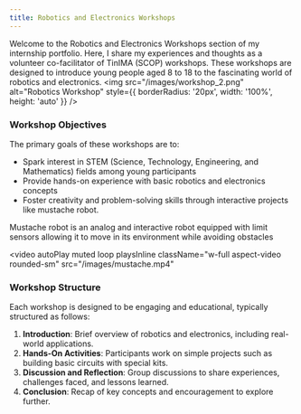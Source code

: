 ```yaml
---
title: Robotics and Electronics Workshops
---
```


Welcome to the Robotics and Electronics Workshops section of my internship portfolio. Here, I share my experiences and thoughts as a volunteer co-facilitator of TinIMA (SCOP) workshops. These workshops are designed to introduce young people aged 8 to 18 to the fascinating world of robotics and electronics.
<img
  src="/images/workshop_2.png"
  alt="Robotics Workshop"
  style={{ borderRadius: '20px', width: '100%', height: 'auto' }}
/>
### Workshop Objectives
The primary goals of these workshops are to:
- Spark interest in STEM (Science, Technology, Engineering, and Mathematics) fields among young participants
- Provide hands-on experience with basic robotics and electronics concepts
- Foster creativity and problem-solving skills through interactive projects like mustache robot. 

<Note> Mustache robot is an analog and interactive robot equipped with limit sensors allowing it to move in its environment while avoiding obstacles</Note>

<video
  autoPlay
  muted
  loop
  playsInline
  className="w-full aspect-video rounded-sm"
  src="/images/mustache.mp4"
></video>
### Workshop Structure
Each workshop is designed to be engaging and educational, typically structured as follows:
1. **Introduction**: Brief overview of robotics and electronics, including real-world applications.
2. **Hands-On Activities**: Participants work on simple projects such as building basic circuits with special kits.
3. **Discussion and Reflection**: Group discussions to share experiences, challenges faced, and lessons learned.
4. **Conclusion**: Recap of key concepts and encouragement to explore further. 
